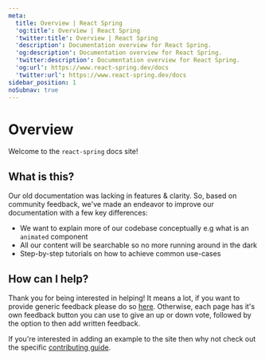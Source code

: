 ```yaml
---
meta:
  title: Overview | React Spring
  'og:title': Overview | React Spring
  'twitter:title': Overview | React Spring
  'description': Documentation overview for React Spring.
  'og:description': Documentation overview for React Spring.
  'twitter:description': Documentation overview for React Spring.
  'og:url': https://www.react-spring.dev/docs
  'twitter:url': https://www.react-spring.dev/docs
sidebar_position: 1
noSubnav: true
---
```


# Overview

Welcome to the `react-spring` docs site!


<NavigationGrid cols={2} tiles={NAV_TILES} />

## What is this?

Our old documentation was lacking in features & clarity. So, based on
community feedback, we've made an endeavor to improve our documentation with a
few key differences:

- We want to explain more of our codebase conceptually e.g what is an `animated`
  component
- All our content will be searchable so no more running around in the dark
- Step-by-step tutorials on how to achieve common use-cases

## How can I help?

Thank you for being interested in helping! It means a lot, if you want to provide
generic feedback please do so [here](https://github.com/pmndrs/react-spring/discussions/1931).
Otherwise, each page has it's own feedback button you can use to give an up or down
vote, followed by the option to then add written feedback.

If you're interested in adding an example to the site then why not check out the specific
[contributing guide](https://github.com/pmndrs/react-spring/tree/main/demo/CONTRIBUTING.md).

